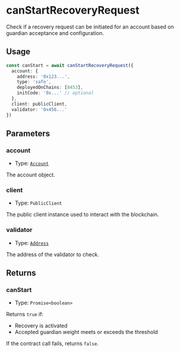 # canStartRecoveryRequest

Check if a recovery request can be initiated for an account based on guardian acceptance and configuration.

## Usage

```typescript
const canStart = await canStartRecoveryRequest({
  account: {
    address: '0x123...',
    type: 'safe',
    deployedOnChains: [8453],
    initCode: '0x...' // optional
  },
  client: publicClient,
  validator: '0x456...'
})
```

## Parameters

### account

- Type: [`Account`](/module-sdk/glossary/types.mdx#account)

The account object.

### client

- Type: `PublicClient`

The public client instance used to interact with the blockchain.

### validator

- Type: [`Address`](https://viem.sh/docs/glossary/types#address)

The address of the validator to check.

## Returns

### canStart

- Type: `Promise<boolean>`

Returns `true` if:
- Recovery is activated
- Accepted guardian weight meets or exceeds the threshold

If the contract call fails, returns `false`.